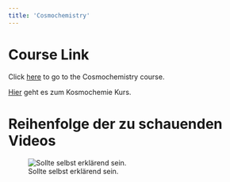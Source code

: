```yaml
---
title: 'Cosmochemistry'
---
```


# Course Link
Click <a href="https://geocourses.streamlit.app/Cosmochemistry">here</a> to go to the Cosmochemistry course.

<a href="https://geocourses.streamlit.app/Cosmochemistry">Hier</a> geht es zum Kosmochemie Kurs.

# Reihenfolge der zu schauenden Videos
![Sollte selbst erklärend sein.](images/sequence_of_videos.png)